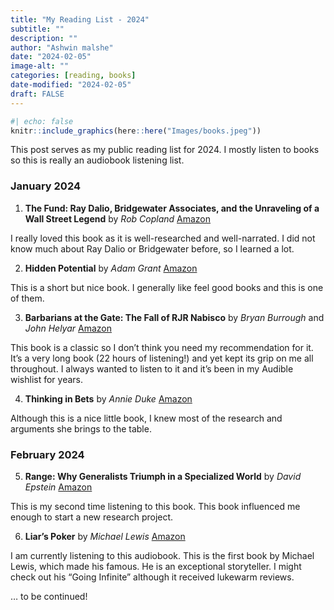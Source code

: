 ```yaml
---
title: "My Reading List - 2024"
subtitle: ""
description: ""
author: "Ashwin malshe"
date: "2024-02-05"
image-alt: ""
categories: [reading, books]
date-modified: "2024-02-05"
draft: FALSE
---
```


```r
#| echo: false
knitr::include_graphics(here::here("Images/books.jpeg"))
```


This post serves as my public reading list for 2024. I mostly listen to books so this is really an audiobook listening list.

### January 2024

1. **The Fund: Ray Dalio, Bridgewater Associates, and the Unraveling of a Wall Street Legend** by *Rob Copland* [Amazon](https://www.amazon.com/Fund-Bridgewater-Associates-Unraveling-Street/dp/1250276934)



I really loved this book as it is well-researched and well-narrated. I did not know much about Ray Dalio or Bridgewater before, so I learned a lot.

2. **Hidden Potential** by *Adam Grant* [Amazon](https://www.amazon.com/Hidden-Potential-Science-Achieving-Greater/dp/0593653149)

This is a short but nice book. I generally like feel good books and this is one of them.

3. **Barbarians at the Gate: The Fall of RJR Nabisco** by *Bryan Burrough* and *John Helyar* [Amazon](https://www.amazon.com/Barbarians-Gate-Fall-RJR-Nabisco/dp/0061655554/)

This book is a classic so I don't think you need my recommendation for it. It's a very long book (22 hours of listening!) and yet kept its grip on me all throughout. I always wanted to listen to it and it's been in my Audible wishlist for years.

4. **Thinking in Bets** by *Annie Duke* [Amazon](https://www.amazon.com/Thinking-Bets-Making-Smarter-Decisions/dp/0735216371/)

Although this is a nice little book, I knew most of the research and arguments she brings to the table.

### February 2024

5. **Range: Why Generalists Triumph in a Specialized World** by *David Epstein* [Amazon](https://www.amazon.com/Range-Generalists-Triumph-Specialized-World/dp/0735214506/)

This is my second time listening to this book. This book influenced me enough to start a new research project.

6. **Liar's Poker** by *Michael Lewis* [Amazon](https://www.amazon.com/Liars-Poker-Norton-Paperback-Michael/dp/039333869X)

I am currently listening to this audiobook. This is the first book by Michael Lewis, which made his famous. He is an exceptional storyteller. I might check out his "Going Infinite" although it received lukewarm reviews.


... to be continued!


